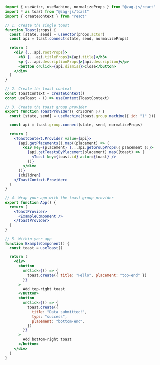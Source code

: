 ```jsx
import { useActor, useMachine, normalizeProps } from "@zag-js/react"
import * as toast from "@zag-js/toast"
import { createContext } from "react"

// 1. Create the single toast
function Toast(props) {
  const [state, send] = useActor(props.actor)
  const api = toast.connect(state, send, normalizeProps)

  return (
    <div {...api.rootProps}>
      <h3 {...api.titleProps}>{api.title}</h3>
      <p {...api.descriptionProps}>{api.description}</p>
      <button onClick={api.dismiss}>Close</button>
    </div>
  )
}

// 2. Create the toast context
const ToastContext = createContext()
const useToast = () => useContext(ToastContext)

// 3. Create the toast group provider
export function ToastProvider({ children }) {
  const [state, send] = useMachine(toast.group.machine({ id: "1" }))

  const api = toast.group.connect(state, send, normalizeProps)

  return (
    <ToastContext.Provider value={api}>
      {api.getPlacements().map((placement) => (
        <div key={placement} {...api.getGroupProps({ placement })}>
          {api.getToastsByPlacement(placement).map((toast) => (
            <Toast key={toast.id} actor={toast} />
          ))}
        </div>
      ))}
      {children}
    </ToastContext.Provider>
  )
}

// 4. Wrap your app with the toast group provider
export function App() {
  return (
    <ToastProvider>
      <ExampleComponent />
    </ToastProvider>
  )
}

// 5. Within your app
function ExampleComponent() {
  const toast = useToast()

  return (
    <div>
      <button
        onClick={() => {
          toast.create({ title: "Hello", placement: "top-end" })
        }}
      >
        Add top-right toast
      </button>
      <button
        onClick={() => {
          toast.create({
            title: "Data submitted!",
            type: "success",
            placement: "bottom-end",
          })
        }}
      >
        Add bottom-right toast
      </button>
    </div>
  )
}
```
